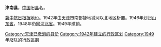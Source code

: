 {{unreferenced|time=2018-10-11T11:31:31+00:00}}
'''津南县'''，[[中国|中国]]旧[[县|县]]名。

[[冀中抗日根据地|冀中抗日根据地]]设。1942年由[[天津市|天津市]]南部捷地减河以北地区析置。1946年划归[[山東省_(中華民國)|山东省]]，1948年仍回[[河北省_(中華民國)|河北省]]。1949年撤销。 

{{中华民国大陆时期行政区划小作品}}
{{DEFAULTSORT:J}}
[[Category:天津已撤消的县份|Category:天津已撤消的县份]]
[[Category:1942年建立的行政区划|Category:1942年建立的行政区划]]
[[Category:1949年廢除的行政區劃|Category:1949年廢除的行政區劃]]